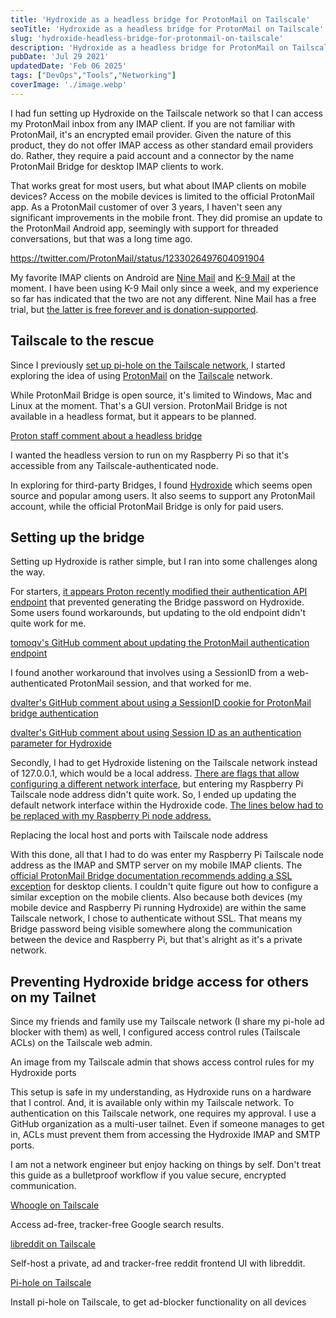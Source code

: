 ```yaml
---
title: 'Hydroxide as a headless bridge for ProtonMail on Tailscale'
seoTitle: 'Hydroxide as a headless bridge for ProtonMail on Tailscale'
slug: 'hydroxide-headless-bridge-for-protonmail-on-tailscale'
description: 'Hydroxide as a headless bridge for ProtonMail on Tailscale.'
pubDate: 'Jul 29 2021'
updatedDate: 'Feb 06 2025'
tags: ["DevOps","Tools","Networking"]
coverImage: './image.webp'
---
```


I had fun setting up Hydroxide on the Tailscale network so that I can access my ProtonMail inbox from any IMAP client. If you are not familiar with ProtonMail, it's an encrypted email provider. Given the nature of this product, they do not offer IMAP access as other standard email providers do. Rather, they require a paid account and a connector by the name ProtonMail Bridge for desktop IMAP clients to work.


That works great for most users, but what about IMAP clients on mobile devices? Access on the mobile devices is limited to the official ProtonMail app. As a ProtonMail customer of over 3 years, I haven't seen any significant improvements in the mobile front. They did promise an update to the ProtonMail Android app, seemingly with support for threaded conversations, but that was a long time ago.


https://twitter.com/ProtonMail/status/1233026497604091904


My favorite IMAP clients on Android are [Nine Mail](https://www.9folders.com/en/index.html) and [K-9 Mail](https://k9mail.app/) at the moment. I have been using K-9 Mail only since a week, and my experience so far has indicated that the two are not any different. Nine Mail has a free trial, but [the latter is free forever and is donation-supported](https://liberapay.com/k9mail/).


## Tailscale to the rescue


Since I previously [set up pi-hole on the Tailscale network](https://blogarunsathiya.wordpress.com/2021/03/30/pi-hole-on-tailscale/), I started exploring the idea of using [ProtonMail](https://blogarunsathiya.wordpress.com/tag/protonmail/) on the [Tailscale](https://blogarunsathiya.wordpress.com/tag/tailscale/) network.


While ProtonMail Bridge is open source, it's limited to Windows, Mac and Linux at the moment. That's a GUI version. ProtonMail Bridge is not available in a headless format, but it appears to be planned.


<R2Image imageKey="assets/hydroxide-headless-bridge-for-protonmail-on-tailscale-1921638e-cd98-8071-a14b-f07941051964.png" alt="208b8-proton-staff-comment-about-a-headless-bridge.png" />


[Proton staff comment about a headless bridge](https://github.com/ProtonMail/proton-bridge/issues/66#issuecomment-671753499)


I wanted the headless version to run on my Raspberry Pi so that it's accessible from any Tailscale-authenticated node.


In exploring for third-party Bridges, I found [Hydroxide](https://github.com/emersion/hydroxide) which seems open source and popular among users. It also seems to support any ProtonMail account, while the official ProtonMail Bridge is only for paid users.


## Setting up the bridge


Setting up Hydroxide is rather simple, but I ran into some challenges along the way.


For starters, [it appears Proton recently modified their authentication API endpoint](https://github.com/emersion/hydroxide/issues/179) that prevented generating the Bridge password on Hydroxide. Some users found workarounds, but updating to the old endpoint didn't quite work for me.


<R2Image imageKey="assets/hydroxide-headless-bridge-for-protonmail-on-tailscale-1921638e-cd98-8024-ba65-e3293f0af834.png" alt="d7a2b-tomoqvs-github-comment-about-updating-the-protonmail-authentication-endpoint.png" />


[tomoqv's GitHub comment about updating the ProtonMail authentication endpoint](https://github.com/emersion/hydroxide/issues/181#issuecomment-884180824)


I found another workaround that involves using a SessionID from a web-authenticated ProtonMail session, and that worked for me.


<R2Image imageKey="assets/hydroxide-headless-bridge-for-protonmail-on-tailscale-1921638e-cd98-80c3-942c-d3645032408c.png" alt="a12cc-dvalters-github-comment-about-using-a-sessionid-cookie-for-protonmail-bridge-authentication.png" />


[dvalter's GitHub comment about using a SessionID cookie for ProtonMail bridge authentication](https://github.com/emersion/hydroxide/issues/179#issuecomment-855228269)


<R2Image imageKey="assets/hydroxide-headless-bridge-for-protonmail-on-tailscale-1921638e-cd98-8039-a88b-ee3d5bf83754.png" alt="23747-dvalters-github-comment-about-using-session-id-as-an-authentication-parameter-for-hydroxide.png" />


[dvalter's GitHub comment about using Session ID as an authentication parameter for Hydroxide](https://github.com/emersion/hydroxide/issues/179#issuecomment-855283386)


Secondly, I had to get Hydroxide listening on the Tailscale network instead of 127.0.0.1, which would be a local address. [There are flags that allow configuring a different network interface](https://github.com/emersion/hydroxide/commit/a46986a871f3942d5eb8a646f814d344477b48ef), but entering my Raspberry Pi Tailscale node address didn't quite work. So, I ended up updating the default network interface within the Hydroxide code. [The lines below had to be replaced with my Raspberry Pi node address.](https://github.com/emersion/hydroxide/blob/master/cmd/hydroxide/main.go#L187-L197)


<R2Image imageKey="assets/hydroxide-headless-bridge-for-protonmail-on-tailscale-1921638e-cd98-80e1-87fe-e873131c5aac.png" alt="44182-image-1.png" />


Replacing the local host and ports with Tailscale node address


With this done, all that I had to do was enter my Raspberry Pi Tailscale node address as the IMAP and SMTP server on my mobile IMAP clients. The [official ProtonMail Bridge documentation recommends adding a SSL exception](https://protonmail.com/bridge/install) for desktop clients. I couldn't quite figure out how to configure a similar exception on the mobile clients. Also because both devices (my mobile device and Raspberry Pi running Hydroxide) are within the same Tailscale network, I chose to authenticate without SSL. That means my Bridge password being visible somewhere along the communication between the device and Raspberry Pi, but that's alright as it's a private network.


## Preventing Hydroxide bridge access for others on my Tailnet


Since my friends and family use my Tailscale network (I share my pi-hole ad blocker with them) as well, I configured access control rules (Tailscale ACLs) on the Tailscale web admin.


<R2Image imageKey="assets/hydroxide-headless-bridge-for-protonmail-on-tailscale-1921638e-cd98-8052-a890-e1d4e3296bb7.png" alt="c21b0-tailscale-acls-to-block-hydroxide-access-for-others.png" />


An image from my Tailscale admin that shows access control rules for my Hydroxide ports


This setup is safe in my understanding, as Hydroxide runs on a hardware that I control. And, it is available only within my Tailscale network. To authentication on this Tailscale network, one requires my approval. I use a GitHub organization as a multi-user tailnet. Even if someone manages to get in, ACLs must prevent them from accessing the Hydroxide IMAP and SMTP ports.


I am not a network engineer but enjoy hacking on things by self. Don't treat this guide as a bulletproof workflow if you value secure, encrypted communication.


[Whoogle on Tailscale](https://blogarunsathiya.wordpress.com/2021/09/08/whoogle-on-the-tailscale-network/)


Access ad-free, tracker-free Google search results.


[libreddit on Tailscale](https://blogarunsathiya.wordpress.com/2021/09/08/libreddit-on-tailscale/)


Self-host a private, ad and tracker-free reddit frontend UI with libreddit.


[Pi-hole on Tailscale](https://blogarunsathiya.wordpress.com/2021/03/30/pi-hole-on-tailscale/)


Install pi-hole on Tailscale, to get ad-blocker functionality on all devices

